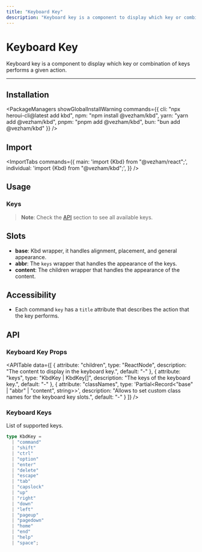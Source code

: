 ```yaml
---
title: "Keyboard Key"
description: "Keyboard key is a component to display which key or combination of keys performs a given action."
---
```



# Keyboard Key

Keyboard key is a component to display which key or combination of keys performs a given action.

<ComponentLinks component="kbd" rscCompatible />

---

<CarbonAd/>

## Installation

<PackageManagers
  showGlobalInstallWarning
  commands={{
    cli: "npx heroui-cli@latest add kbd",
    npm: "npm install @vezham/kbd",
    yarn: "yarn add @vezham/kbd",
    pnpm: "pnpm add @vezham/kbd",
    bun: "bun add @vezham/kbd"
  }}
/>

## Import

<ImportTabs
  commands={{
    main: 'import {Kbd} from "@vezham/react";',
    individual: 'import {Kbd} from "@vezham/kbd";',
  }}
/>

## Usage

<CodeDemo title="Usage" files={kbdContent.usage} />

### Keys

<CodeDemo title="Keys" files={kbdContent.keys} />

> **Note**: Check the [API](#keyboard-keys) section to see all available keys.

## Slots

- **base**: Kbd wrapper, it handles alignment, placement, and general appearance.
- **abbr**: The `keys` wrapper that handles the appearance of the keys.
- **content**: The children wrapper that handles the appearance of the content.

<Spacer y={4}/>  

## Accessibility

- Each command `key` has a `title` attribute that describes the action that the key performs.

<Spacer y={4}/>  

## API

### Keyboard Key Props

<APITable
  data={[
    {
      attribute: "children",
      type: "ReactNode",
      description: "The content to display in the keyboard key.",
      default: "-"
    },
    {
      attribute: "keys",
      type: "KbdKey | KbdKey[]",
      description: "The keys of the keyboard key.",
      default: "-"
    },
    {
      attribute: "classNames",
      type: 'Partial<Record<"base" | "abbr" | "content", string>>',
      description: "Allows to set custom class names for the keyboard key slots.",
      default: "-"
    }
  ]}
/>

### Keyboard Keys

List of supported keys.

```ts
type KbdKey =
  | "command"
  | "shift"
  | "ctrl"
  | "option"
  | "enter"
  | "delete"
  | "escape"
  | "tab"
  | "capslock"
  | "up"
  | "right"
  | "down"
  | "left"
  | "pageup"
  | "pagedown"
  | "home"
  | "end"
  | "help"
  | "space";
```
